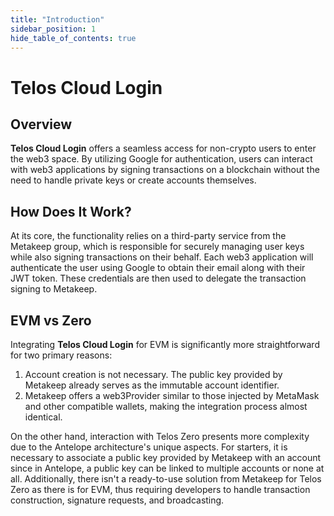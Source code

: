 ```yaml
---
title: "Introduction"
sidebar_position: 1
hide_table_of_contents: true
---
```


# Telos Cloud Login

## Overview

**Telos Cloud Login** offers a seamless access for non-crypto users to enter the web3 space. By utilizing Google for authentication, users can interact with web3 applications by signing transactions on a blockchain without the need to handle private keys or create accounts themselves.

## How Does It Work?

At its core, the functionality relies on a third-party service from the Metakeep group, which is responsible for securely managing user keys while also signing transactions on their behalf. Each web3 application will authenticate the user using Google to obtain their email along with their JWT token. These credentials are then used to delegate the transaction signing to Metakeep.

## EVM vs Zero

Integrating **Telos Cloud Login** for EVM is significantly more straightforward for two primary reasons:
  1. Account creation is not necessary. The public key provided by Metakeep already serves as the immutable account identifier.
  2. Metakeep offers a web3Provider similar to those injected by MetaMask and other compatible wallets, making the integration process almost identical.

On the other hand, interaction with Telos Zero presents more complexity due to the Antelope architecture's unique aspects. For starters, it is necessary to associate a public key provided by Metakeep with an account since in Antelope, a public key can be linked to multiple accounts or none at all. Additionally, there isn't a ready-to-use solution from Metakeep for Telos Zero as there is for EVM, thus requiring developers to handle transaction construction, signature requests, and broadcasting.
